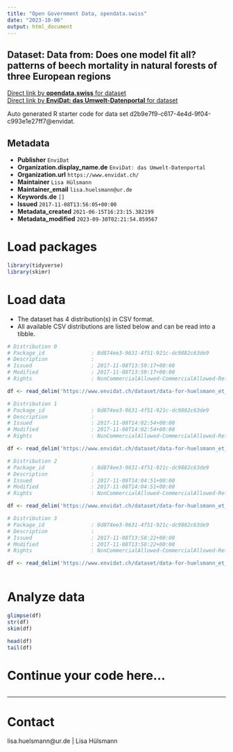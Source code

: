 ```yaml
---
title: "Open Government Data, opendata.swiss"
date: "2023-10-06"
output: html_document
---
```


## Dataset: Data from: Does one model fit all? patterns of beech mortality in natural forests of three European regions



[Direct link by **opendata.swiss** for dataset](https://opendata.swiss/de/dataset/data-from-does-one-model-fit-all-patterns-of-beech-mortality-in-natural-forests-of-three-europe)<br>
[Direct link by **EnviDat: das Umwelt-Datenportal** for dataset](https://www.envidat.ch/#/metadata/data-for-huelsmann_et_al_ecol_appl_2016)

Auto generated R starter code for data set d2b9e7f9-c617-4e4d-9f04-c993e1e27ff7@envidat.

## Metadata

- **Publisher** `EnviDat`
- **Organization.display_name.de** `EnviDat: das Umwelt-Datenportal`
- **Organization.url** `https://www.envidat.ch/`
- **Maintainer** `Lisa Hülsmann`
- **Maintainer_email** `lisa.huelsmann@ur.de`
- **Keywords.de** `[]`
- **Issued** `2017-11-08T13:56:05+00:00`
- **Metadata_created** `2021-06-15T16:23:15.382199`
- **Metadata_modified** `2023-09-30T02:21:54.859567`


# Load packages

```r

library(tidyverse)
library(skimr)

```

# Load data

-   The dataset has 4 distribution(s) in CSV format.
-   All available CSV distributions are listed below and can be read into a tibble.

```r

# Distribution 0
# Package_id               : 0d874ee3-9631-4f51-921c-dc9882c63de9
# Description              : 
# Issued                   : 2017-11-08T13:59:17+00:00
# Modified                 : 2017-11-08T13:59:17+00:00
# Rights                   : NonCommercialAllowed-CommercialAllowed-ReferenceRequired

df <- read_delim('https://www.envidat.ch/dataset/data-for-huelsmann_et_al_ecol_appl_2016/resource/2b8cb9cc-a36c-4756-8745-ccd4bb70db13')

# Distribution 1
# Package_id               : 0d874ee3-9631-4f51-921c-dc9882c63de9
# Description              : 
# Issued                   : 2017-11-08T14:02:54+00:00
# Modified                 : 2017-11-08T14:02:54+00:00
# Rights                   : NonCommercialAllowed-CommercialAllowed-ReferenceRequired

df <- read_delim('https://www.envidat.ch/dataset/data-for-huelsmann_et_al_ecol_appl_2016/resource/d75ede70-441f-47ef-a7a6-c0f08107d5f7')

# Distribution 2
# Package_id               : 0d874ee3-9631-4f51-921c-dc9882c63de9
# Description              : 
# Issued                   : 2017-11-08T14:04:51+00:00
# Modified                 : 2017-11-08T14:04:51+00:00
# Rights                   : NonCommercialAllowed-CommercialAllowed-ReferenceRequired

df <- read_delim('https://www.envidat.ch/dataset/data-for-huelsmann_et_al_ecol_appl_2016/resource/45aecd08-e566-401f-b893-faf4567d9544')

# Distribution 3
# Package_id               : 0d874ee3-9631-4f51-921c-dc9882c63de9
# Description              : 
# Issued                   : 2017-11-08T13:58:22+00:00
# Modified                 : 2017-11-08T13:58:22+00:00
# Rights                   : NonCommercialAllowed-CommercialAllowed-ReferenceRequired

df <- read_delim('https://www.envidat.ch/dataset/data-for-huelsmann_et_al_ecol_appl_2016/resource/377a5075-693c-444f-b027-6670c4cb0355')



```

# Analyze data

```r

glimpse(df)
str(df)
skim(df)

head(df)
tail(df)

```

# Continue your code here...

```r

```

------------------------------------------------------------------------

# Contact

lisa.huelsmann@ur.de | Lisa Hülsmann
